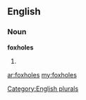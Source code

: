 ==English==

===Noun===
'''foxholes'''

# {{plural of|[[foxhole]]}}

[[Category:English plurals]]

[[ar:foxholes]]
[[my:foxholes]]